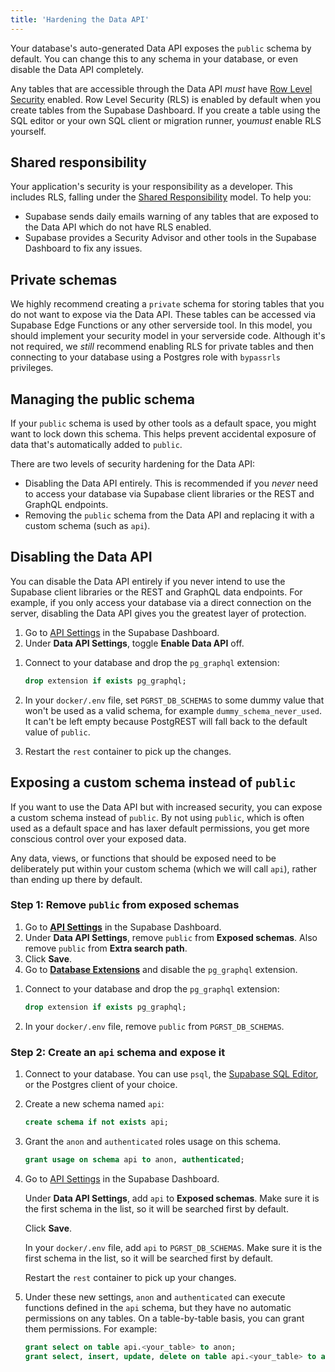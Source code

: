 ```yaml
---
title: 'Hardening the Data API'
---
```


Your database's auto-generated Data API exposes the `public` schema by default. You can change this to any schema in your database, or even disable the Data API completely.

Any tables that are accessible through the Data API _must_ have [Row Level Security](/docs/guides/database/postgres/row-level-security) enabled. Row Level Security (RLS) is enabled by default when you create tables from the Supabase Dashboard. If you create a table using the SQL editor or your own SQL client or migration runner, you*must* enable RLS yourself.

## Shared responsibility

Your application's security is your responsibility as a developer. This includes RLS, falling under the [Shared Responsibility](/docs/guides/deployment/shared-responsibility-model) model. To help you:

- Supabase sends daily emails warning of any tables that are exposed to the Data API which do not have RLS enabled.
- Supabase provides a Security Advisor and other tools in the Supabase Dashboard to fix any issues.

## Private schemas

We highly recommend creating a `private` schema for storing tables that you do not want to expose via the Data API. These tables can be accessed via Supabase Edge Functions or any other serverside tool. In this model, you should implement your security model in your serverside code. Although it's not required, we _still_ recommend enabling RLS for private tables and then connecting to your database using a Postgres role with `bypassrls` privileges.

## Managing the public schema

If your `public` schema is used by other tools as a default space, you might want to lock down this schema. This helps prevent accidental exposure of data that's automatically added to `public`.

There are two levels of security hardening for the Data API:

- Disabling the Data API entirely. This is recommended if you _never_ need to access your database via Supabase client libraries or the REST and GraphQL endpoints.
- Removing the `public` schema from the Data API and replacing it with a custom schema (such as `api`).

## Disabling the Data API

You can disable the Data API entirely if you never intend to use the Supabase client libraries or the REST and GraphQL data endpoints. For example, if you only access your database via a direct connection on the server, disabling the Data API gives you the greatest layer of protection.

<Tabs size="small" type="underlined" defaultActiveId="hosted" queryGroup="platform">

<TabPanel id="hosted" label="Hosted Supabase">

1. Go to [API Settings](/dashboard/project/_/settings/api) in the Supabase Dashboard.
1. Under **Data API Settings**, toggle **Enable Data API** off.

</TabPanel>

<TabPanel id="self-hosted" label="Self-hosted">

1.  Connect to your database and drop the `pg_graphql` extension:

    ```sql
    drop extension if exists pg_graphql;
    ```

1.  In your `docker/.env` file, set `PGRST_DB_SCHEMAS` to some dummy value that won't be used as a valid schema, for example `dummy_schema_never_used`. It can't be left empty because PostgREST will fall back to the default value of `public`.

1.  Restart the `rest` container to pick up the changes.

</TabPanel>

</Tabs>

## Exposing a custom schema instead of `public`

If you want to use the Data API but with increased security, you can expose a custom schema instead of `public`. By not using `public`, which is often used as a default space and has laxer default permissions, you get more conscious control over your exposed data.

Any data, views, or functions that should be exposed need to be deliberately put within your custom schema (which we will call `api`), rather than ending up there by default.

### Step 1: Remove `public` from exposed schemas

<Tabs size="small" type="underlined" defaultActiveId="hosted" queryGroup="platform">

<TabPanel id="hosted" label="Hosted Supabase">

1.  Go to [**API Settings**](/dashboard/project/_/settings/api) in the Supabase Dashboard.
1.  Under **Data API Settings**, remove `public` from **Exposed schemas**. Also remove `public` from **Extra search path**.
1.  Click **Save**.
1.  Go to [**Database Extensions**](/dashboard/project/_/database/extensions) and disable the `pg_graphql` extension.

</TabPanel>

<TabPanel id="self-hosted" label="Self-hosted">

1.  Connect to your database and drop the `pg_graphql` extension:

    ```sql
    drop extension if exists pg_graphql;
    ```

1.  In your `docker/.env` file, remove `public` from `PGRST_DB_SCHEMAS`.

</TabPanel>

</Tabs>

### Step 2: Create an `api` schema and expose it

1.  Connect to your database. You can use `psql`, the [Supabase SQL Editor](/dashboard/project/_/sql), or the Postgres client of your choice.

1.  Create a new schema named `api`:

    ```sql
    create schema if not exists api;
    ```

1.  Grant the `anon` and `authenticated` roles usage on this schema.

    ```sql
    grant usage on schema api to anon, authenticated;
    ```

1.  <Tabs size="small" type="underlined" defaultActiveId="hosted" queryGroup="platform">

    <TabPanel id="hosted" label="Hosted Supabase">

    Go to [API Settings](/dashboard/project/_/settings/api) in the Supabase Dashboard.

    Under **Data API Settings**, add `api` to **Exposed schemas**. Make sure it is the first schema in the list, so it will be searched first by default.

    Click **Save**.

    </TabPanel>

    <TabPanel id="self-hosted" label="Self-hosted">

    In your `docker/.env` file, add `api` to `PGRST_DB_SCHEMAS`. Make sure it is the first schema in the list, so it will be searched first by default.

    Restart the `rest` container to pick up your changes.

    </TabPanel>

    </Tabs>

1.  Under these new settings, `anon` and `authenticated` can execute functions defined in the `api` schema, but they have no automatic permissions on any tables. On a table-by-table basis, you can grant them permissions. For example:

    ```sql
    grant select on table api.<your_table> to anon;
    grant select, insert, update, delete on table api.<your_table> to authenticated;
    ```
